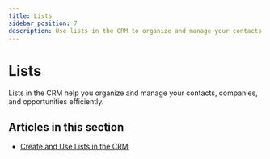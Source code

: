 ```yaml
---
title: Lists
sidebar_position: 7
description: Use lists in the CRM to organize and manage your contacts and companies.
---
```


# Lists

Lists in the CRM help you organize and manage your contacts, companies, and opportunities efficiently.

## Articles in this section

- [Create and Use Lists in the CRM](/crm/crm-lists/create-and-use-lists)